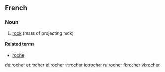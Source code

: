 ==French==

===Noun===
{{fr-noun|m}}

# [[rock]] (mass of projecting rock)

====Related terms====
*[[roche]]

[[de:rocher]]
[[et:rocher]]
[[el:rocher]]
[[fr:rocher]]
[[io:rocher]]
[[ru:rocher]]
[[fi:rocher]]
[[vi:rocher]]